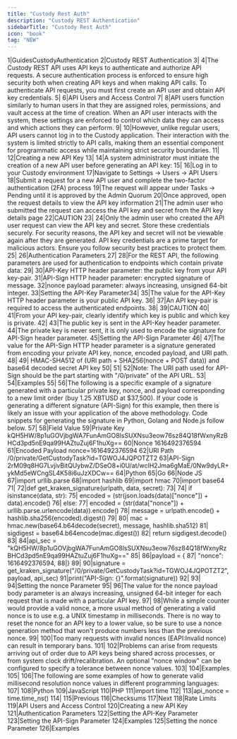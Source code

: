 ```yaml
---
title: "Custody Rest Auth"
description: "Custody REST Authentication"
sidebarTitle: "Custody Rest Auth"
icon: "book"
tag: "NEW"
---
```


1|GuidesCustodyAuthentication
2|Custody REST Authentication
3|
4|The Custody REST API uses API keys to authenticate and authorize API requests. A secure authentication process is enforced to ensure high security both when creating API keys and when making API calls. To authenticate API requests, you must first create an API user and obtain API key credentials.
5|
6|API Users and Access Control​
7|
8|API users function similarly to human users in that they are assigned roles, permissions, and vault access at the time of creation. When an API user interacts with the system, these settings are enforced to control which data they can access and which actions they can perform.
9|
10|However, unlike regular users, API users cannot log in to the Custody application. Their interaction with the system is limited strictly to API calls, making them an essential component for programmatic access while maintaining strict security boundaries.
11|
12|Creating a new API Key​
13|
14|A system administrator must initiate the creation of a new API user before generating an API key:
15|
16|Log in to your Custody environment
17|Navigate to Settings → Users → API Users
18|Submit a request for a new API user and complete the two-factor authentication (2FA) process
19|The request will appear under Tasks → Pending until it is approved by the Admin Quorum
20|Once approved, open the request details to view the API key information
21|The admin user who submitted the request can access the API key and secret from the API key details page
22|CAUTION
23|
24|Only the admin user who created the API user request can view the API key and secret. Store these credentials securely. For security reasons, the API key and secret will not be viewable again after they are generated. API key credentials are a prime target for malicious actors. Ensure you follow security best practices to protect them.
25|
26|Authentication Parameters​
27|
28|For the REST API, the following parameters are used for authentication to endpoints which contain private data:
29|
30|API-Key HTTP header parameter: the public key from your API key-pair.
31|API-Sign HTTP header parameter: encrypted signature of message.
32|nonce payload parameter: always increasing, unsigned 64-bit integer.
33|Setting the API-Key Parameter​
34|
35|The value for the API-Key HTTP header parameter is your public API key.
36|
37|An API key-pair is required to access the authenticated endpoints.
38|
39|CAUTION
40|
41|From your API key-pair, clearly identify which key is public and which key is private.
42|
43|The public key is sent in the API-Key header parameter.
44|The private key is never sent, it is only used to encode the signature for API-Sign header parameter.
45|Setting the API-Sign Parameter​
46|
47|The value for the API-Sign HTTP header parameter is a signature generated from encoding your private API key, nonce, encoded payload, and URI path.
48|
49|  HMAC-SHA512 of (URI path + SHA256(nonce + POST data)) and base64 decoded secret API key
50|
51|
52|Note: The URI path used for API-Sign should be the part starting with \"/0/private\" of the API URL.
53|
54|Examples​
55|
56|The following is a specific example of a signature generated with a particular private key, nonce, and payload corresponding to a new limit order (buy 1.25 XBTUSD at $37,500). If your code is generating a different signature (API-Sign) for this example, then there is likely an issue with your application of the above methodology. Code snippets for generating the signature in Python, Golang and Node.js follow below.
57|
58|Field	Value
59|Private Key	kQH5HW/8p1uGOVjbgWA7FunAmGO8lsSUXNsu3eow76sz84Q18fWxnyRzBHCd3pd5nE9qa99HAZtuZuj6F1huXg==
60|Nonce	1616492376594
61|Encoded Payload	nonce=1616492376594
62|URI Path	/0/private/GetCustodyTask?id=TGWOJ4JQPOTZT2
63|API-Sign	2rM09q8HG7LvjivBitQUybwZ/DSeO8+i0U/at/wclH2Jma6gMaE/0Nw9dyLR+ykMd5eWCngSL4K58i6uJzXDCw==
64|Python
65|Go
66|Node JS
67|import urllib.parse
68|import hashlib
69|import hmac
70|import base64
71|
72|def get_kraken_signature(urlpath, data, secret):
73|
74|    if isinstance(data, str):
75|        encoded = (str(json.loads(data)[\"nonce\"]) + data).encode()
76|    else:
77|        encoded = (str(data[\"nonce\"]) + urllib.parse.urlencode(data)).encode()
78|    message = urlpath.encode() + hashlib.sha256(encoded).digest()
79|
80|    mac = hmac.new(base64.b64decode(secret), message, hashlib.sha512)
81|    sigdigest = base64.b64encode(mac.digest())
82|    return sigdigest.decode()
83|
84|api_sec = \"kQH5HW/8p1uGOVjbgWA7FunAmGO8lsSUXNsu3eow76sz84Q18fWxnyRzBHCd3pd5nE9qa99HAZtuZuj6F1huXg==\"
85|
86|payload = {
87|  \"nonce\": 1616492376594,
88|}
89|
90|signature = get_kraken_signature(\"/0/private/GetCustodyTask?id=TGWOJ4JQPOTZT2\", payload, api_sec)
91|print(\"API-Sign: {}\".format(signature))
92|
93|
94|Setting the nonce Parameter​
95|
96|The value for the nonce payload body parameter is an always increasing, unsigned 64-bit integer for each request that is made with a particular API key.
97|
98|While a simple counter would provide a valid nonce, a more usual method of generating a valid nonce is to use e.g. a UNIX timestamp in milliseconds. There is no way to reset the nonce for an API key to a lower value, so be sure to use a nonce generation method that won't produce numbers less than the previous nonce.
99|
100|Too many requests with invalid nonces (EAPI:Invalid nonce) can result in temporary bans.
101|
102|Problems can arise from requests arriving out of order due to API keys being shared across processes, or from system clock drift/recalibration. An optional \"nonce window\" can be configured to specify a tolerance between nonce values.
103|
104|Examples​
105|
106|The following are some examples of how to generate valid millisecond resolution nonce values in different programming languages:
107|
108|Python
109|JavaScript
110|PHP
111|import time
112|
113|api_nonce = time.time_ns()
114|
115|Previous
116|Checksums
117|Next
118|Rate Limits
119|API Users and Access Control
120|Creating a new API Key
121|Authentication Parameters
122|Setting the API-Key Parameter
123|Setting the API-Sign Parameter
124|Examples
125|Setting the nonce Parameter
126|Examples
